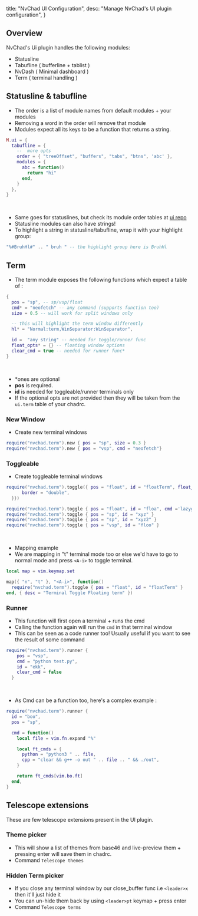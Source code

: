   title: "NvChad UI Configuration",
  desc: "Manage NvChad's UI plugin configuration",
}

## Overview
NvChad's Ui plugin handles the following modules:
- Statusline
- Tabufline ( bufferline + tablist )
- NvDash ( Minimal dashboard )
- Term ( terminal handling )

## Statusline & tabufline 

- The order is a list of module names from default modules + your modules
- Removing a word in the order will remove that module
- Modules expect all its keys to be a function that returns a string.

```lua
M.ui = {
  tabufline = {
    --  more opts
    order = { "treeOffset", "buffers", "tabs", "btns", 'abc' },
    modules = {
      abc = function()
        return "hi"
      end,
    }
  },
}
```

<br/>

- Same goes for statuslines, but check its module order tables at [ui repo](https://github.com/NvChad/ui/blob/v2.5/lua/nvchad/stl/utils.lua)
- Statusline modules can also have strings!
- To highlight a string in statusline/tabufline, wrap it with your highlight group:

```lua
"%#BruhHl#" .. " bruh " -- the highlight group here is BruhHl
```

## Term

- The term module exposes the following functions which expect a table of :

```lua
{
  pos = "sp", -- sp/vsp/float
  cmd* = "neofetch" -- any command (supports function too)
  size = 0.5 -- will work for split windows only

  -- this will highlight the term window differently
  hl* = "Normal:term,WinSeparator:WinSeparator", 

  id =  "any string" -- needed for toggle/runner func
  float_opts* = {} -- floating window options
  clear_cmd = true -- needed for runner func*
}
```

<br/>

- *ones are optional
- **pos** is required.
- **id** is needed for toggleable/runner terminals only
- If the optional opts are not provided then they will be taken from the `ui.term` table of your chadrc.

### New Window

- Create new terminal windows

```lua 
require("nvchad.term").new { pos = "sp", size = 0.3 }
require("nvchad.term").new { pos = "vsp", cmd = "neofetch"}
```

### Toggleable

- Create toggleable terminal windows

```lua  
require("nvchad.term").toggle({ pos = "float", id = "floatTerm", float_opts = {
      border = "double",
  }})

require("nvchad.term").toggle { pos = "float", id = "floa", cmd ='lazygit' }
require("nvchad.term").toggle { pos = "sp", id = "xyz" }
require("nvchad.term").toggle { pos = "sp", id = "xyz2" }
require("nvchad.term").toggle { pos = "vsp", id = "floo" }
```
<br/>

- Mapping example
- We are mapping in "t" terminal mode too or else we'd have to go to  normal mode and press `<A-i>` to toggle terminal.

```lua 
local map = vim.keymap.set

map({ "n", "t" }, "<A-i>", function()
  require("nvchad.term").toggle { pos = "float", id = "floatTerm" }
end, { desc = "Terminal Toggle Floating term" })
```

### Runner

- This function will first open a terminal + runs the cmd
- Calling the function again will run the `cmd` in that terminal window
- This can be seen as a code runner too! Usually useful if you want to see the result of some command

```lua  
require("nvchad.term").runner {
    pos = "vsp",
    cmd = "python test.py",
    id = "ekk",
    clear_cmd = false
  }
```
<br/>

- As Cmd can be a function too, here's a complex example :

```lua  
require("nvchad.term").runner {
  id = "boo",
  pos = "sp",

  cmd = function()
    local file = vim.fn.expand "%"

    local ft_cmds = {
      python = "python3 " .. file,
      cpp = "clear && g++ -o out " .. file .. " && ./out",
    }

    return ft_cmds[vim.bo.ft]
  end,
}
```

## Telescope extensions

These are few telescope extensions present in the UI plugin.

### Theme picker

- This will show a list of themes from base46 and live-preview them + pressing enter will save them in chadrc.
- Command `Telescope themes`

### Hidden Term picker

- If you close any terminal window by our close_buffer func i.e `<leader>x` then it'll just hide it 
- You can un-hide them back by using `<leader>pt` keymap + press enter
- Command `Telescope terms`
